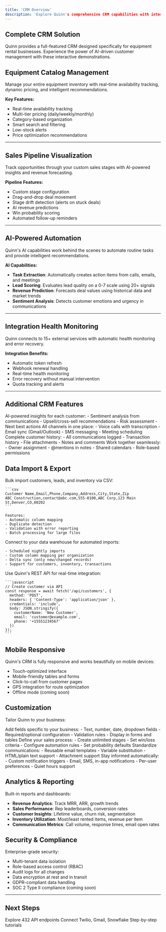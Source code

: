 ```yaml
---
title: 'CRM Overview'
description: 'Explore Quinn's comprehensive CRM capabilities with interactive demos'
---
```


## Complete CRM Solution

Quinn provides a full-featured CRM designed specifically for equipment rental businesses. Experience the power of AI-driven customer management with these interactive demonstrations.

## Equipment Catalog Management

Manage your entire equipment inventory with real-time availability tracking, dynamic pricing, and intelligent recommendations.

<EquipmentCatalog />

**Key Features:**
- Real-time availability tracking
- Multi-tier pricing (daily/weekly/monthly)
- Category-based organization
- Smart search and filtering
- Low-stock alerts
- Price optimization recommendations

---

## Sales Pipeline Visualization

Track opportunities through your custom sales stages with AI-powered insights and revenue forecasting.

<PipelineVisualizer />

**Pipeline Features:**
- Custom stage configuration
- Drag-and-drop deal movement
- Stage drift detection (alerts on stuck deals)
- AI revenue predictions
- Win probability scoring
- Automated follow-up reminders

---

## AI-Powered Automation

Quinn's AI capabilities work behind the scenes to automate routine tasks and provide intelligent recommendations.

<AICapabilitiesDemo />

**AI Capabilities:**
- **Task Extraction**: Automatically creates action items from calls, emails, and meetings
- **Lead Scoring**: Evaluates lead quality on a 0-7 scale using 20+ signals
- **Revenue Prediction**: Forecasts deal values using historical data and market trends
- **Sentiment Analysis**: Detects customer emotions and urgency in communications

---

## Integration Health Monitoring

Quinn connects to 15+ external services with automatic health monitoring and error recovery.

<IntegrationStatus />

**Integration Benefits:**
- Automatic token refresh
- Webhook renewal handling
- Real-time health monitoring
- Error recovery without manual intervention
- Quota tracking and alerts

---

## Additional CRM Features

<CardGroup cols={2}>
  <Card title="Customer Intelligence" icon="brain">
    AI-powered insights for each customer:
    - Sentiment analysis from communications
    - Upsell/cross-sell recommendations
    - Risk assessment
    - Next best actions
  </Card>

  <Card title="Communication Hub" icon="comments">
    All channels in one place:
    - Voice calls with transcription
    - Email sync (Gmail/Outlook)
    - SMS messaging
    - Meeting scheduling
  </Card>

  <Card title="Activity Timeline" icon="timeline">
    Complete customer history:
    - All communications logged
    - Transaction history
    - File attachments
    - Notes and comments
  </Card>

  <Card title="Team Collaboration" icon="users">
    Work together seamlessly:
    - Owner assignment
    - @mentions in notes
    - Shared calendars
    - Role-based permissions
  </Card>
</CardGroup>

## Data Import & Export

<Tabs>
  <Tab title="CSV Import">
    Bulk import customers, leads, and inventory via CSV:
    
    ```csv
    Customer Name,Email,Phone,Company,Address,City,State,Zip
    ABC Construction,contact@abc.com,555-0100,ABC Corp,123 Main St,Denver,CO,80202
    ```
    
    Features:
    - Automatic column mapping
    - Duplicate detection
    - Validation with error reporting
    - Batch processing for large files
  </Tab>

  <Tab title="Snowflake Sync">
    Connect to your data warehouse for automated imports:
    
    - Scheduled nightly imports
    - Custom column mapping per organization
    - Delta sync (only new/changed records)
    - Support for customers, inventory, transactions
  </Tab>

  <Tab title="API Integration">
    Use Quinn's REST API for real-time integration:
    
    ```javascript
    // Create customer via API
    const response = await fetch('/api/customers', {
      method: 'POST',
      headers: { 'Content-Type': 'application/json' },
      credentials: 'include',
      body: JSON.stringify({
        customerName: 'New Customer',
        email: 'customer@example.com',
        phone: '+15551234567'
      })
    });
    ```
  </Tab>
</Tabs>

## Mobile Responsive

Quinn's CRM is fully responsive and works beautifully on mobile devices:

- Touch-optimized interface
- Mobile-friendly tables and forms
- Click-to-call from customer pages
- GPS integration for route optimization
- Offline mode (coming soon)

## Customization

Tailor Quinn to your business:

<AccordionGroup>
  <Accordion title="Custom Fields">
    Add fields specific to your business:
    - Text, number, date, dropdown fields
    - Required/optional configuration
    - Validation rules
    - Display in forms and tables
  </Accordion>

  <Accordion title="Custom Pipeline Stages">
    Define your sales process:
    - Create unlimited stages
    - Set win/loss criteria
    - Configure automation rules
    - Set probability defaults
  </Accordion>

  <Accordion title="Email Templates">
    Standardize communications:
    - Reusable email templates
    - Variable substitution
    - HTML/plain text support
    - Attachment support
  </Accordion>

  <Accordion title="Notification Rules">
    Stay informed automatically:
    - Custom notification triggers
    - Email, SMS, in-app notifications
    - Per-user preferences
    - Quiet hours support
  </Accordion>
</AccordionGroup>

## Analytics & Reporting

Built-in reports and dashboards:

- **Revenue Analytics**: Track MRR, ARR, growth trends
- **Sales Performance**: Rep leaderboards, conversion rates
- **Customer Insights**: Lifetime value, churn risk, segmentation
- **Inventory Utilization**: Most/least rented items, revenue per item
- **Communication Metrics**: Call volume, response times, email open rates

## Security & Compliance

Enterprise-grade security:

- Multi-tenant data isolation
- Role-based access control (RBAC)
- Audit logs for all changes
- Data encryption at rest and in transit
- GDPR-compliant data handling
- SOC 2 Type II compliance (coming soon)

---

## Next Steps

<CardGroup cols={3}>
  <Card title="Try the API" icon="code" href="/api-reference/introduction">
    Explore 432 API endpoints
  </Card>
  
  <Card title="Set Up Integrations" icon="plug" href="/integrations/overview">
    Connect Twilio, Gmail, Snowflake
  </Card>
  
  <Card title="View Guides" icon="book" href="/guides/webhooks">
    Step-by-step tutorials
  </Card>
</CardGroup>
